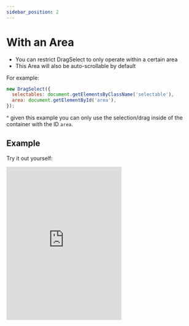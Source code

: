 ```yaml
---
sidebar_position: 2
---
```


# With an Area

- You can restrict DragSelect to only operate within a certain area
- This Area will also be auto-scrollable by default

For example:

```javascript
new DragSelect({
  selectables: document.getElementsByClassName('selectable'),
  area: document.getElementById('area'),
});
```

^ given this example you can only use the selection/drag inside of the container with the ID `area`.

## Example

Try it out yourself:

<iframe height="400" style={{ width: '100%' }} scrolling="no" title="DragSelect with Scrollable AREA" src="https://codepen.io/ThibaultJanBeyer/embed/Nvobgq?default-tab=result&editable=true&theme-id=dark" frameBorder="no" loading="lazy" allowtransparency="true" allowFullScreen>
  See <a href="https://codepen.io/ThibaultJanBeyer/pen/Nvobgq">this Pen about DragSelect</a> on CodePen.
</iframe>
